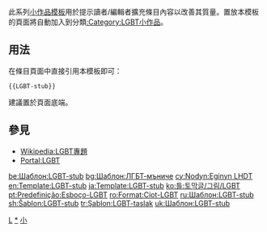 <includeonly></includeonly><noinclude>{{template doc page viewed directly}}</noinclude>
<!-- 在本行下編輯模板說明 -->
此系列[[:Category:小作品模板|小作品模板]]用於提示讀者/編輯者擴充條目內容以改善其質量。置放本模板的頁面將自動加入到分類[[:Category:LGBT小作品]]。
== 用法 ==
在條目頁面中直接引用本模板即可：
<pre>{{LGBT-stub}}
</pre>
建議置於頁面底端。
== 參見 ==
* [[Wikipedia:LGBT專題]]
* [[Portal:LGBT]]
<includeonly>
<!-- 本行下加入模板的分類 -->
[[Category:社會科學小作品模板|L]]
[[Category:LGBT小作品|*]]
[[Category:LGBT模板|小]]
<!-- 本行下加入模板的跨語言鏈接 -->
[[be:Шаблон:LGBT-stub]]
[[bg:Шаблон:ЛГБТ-мъниче]]
[[cy:Nodyn:Eginyn LHDT]]
[[en:Template:LGBT-stub]]
[[ja:Template:LGBT-stub]]
[[ko:틀:토막글/그림/LGBT]]
[[pt:Predefinição:Esboço-LGBT]]
[[ro:Format:Ciot-LGBT]]
[[ru:Шаблон:LGBT-stub]]
[[sh:Šablon:LGBT-stub]]
[[tr:Şablon:LGBT-taslak]]
[[uk:Шаблон:LGBT-stub]]
</includeonly>